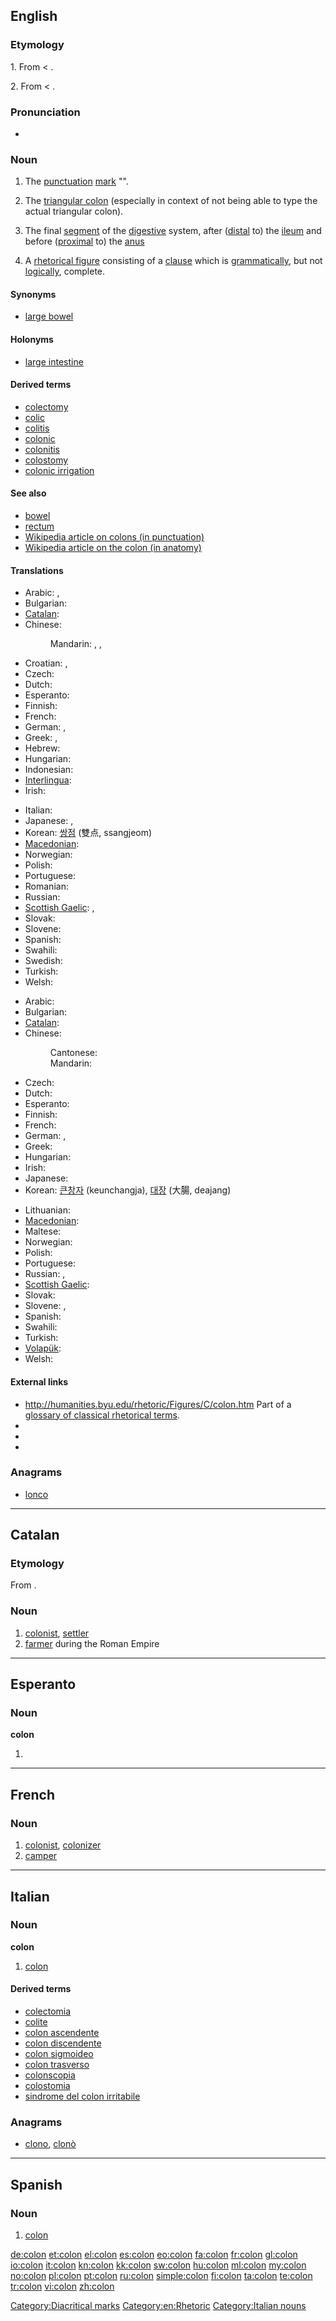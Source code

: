 {{wikipedia|dab=colon}}
{{also|cólon|còlon|colón|côlon}}
==English==

===Etymology===
1. From {{etyl|la}} {{term|lang=la|colon|cōlon|a member of a verse of poem}} < {{etyl|grc}} {{term|lang=grc|κῶλον||tr=kōlon|a member, limb, clause, part of a verse}}.

2. From {{etyl|la}} {{term|lang=la|colon|cōlon}} < {{etyl|grc}} {{term|lang=grc|κόλον|tr=kolon||the large intestine, also food, meat, fodder}}.

===Pronunciation===
* {{audio|en-us-colon.ogg|Audio (US)}}

===Noun===
{{en-noun|pl='''[[colons]]''' or {{obsolete}} '''[[cola]]'''}}

# {{grammar}} The [[punctuation]] [[mark]] "'''{{unsupported|:}}'''".
# {{rare}} The [[triangular colon]] (especially in context of not being able to type the actual triangular colon).
# {{anatomy}} The final [[segment]] of the [[digestive]] system, after ([[distal]] to) the [[ileum]] and before ([[proximal]] to) the [[anus]]
# A [[rhetorical figure]] consisting of a [[clause]] which is [[grammatically]], but not [[logically]], complete.

====Synonyms====
* {{sense|final segment of digestive system}} [[large bowel]]

====Holonyms====
* {{sense|segment of digestive system}} [[large intestine]]

====Derived terms====
* [[colectomy]]
* [[colic]]
* [[colitis]]
* [[colonic]]
* [[colonitis]]
* [[colostomy]]
* [[colonic irrigation]]

====See also====
* [[bowel]]
* [[rectum]]
* [[w:colon_(punctuation)|Wikipedia article on colons (in punctuation)]]
* [[w:colon_(anatomy)|Wikipedia article on the colon (in anatomy)]]
{{punctuation}}

====Translations====
{{trans-top|punctuation mark}}
* Arabic: {{t-|ar|نقطة مزدوجة|f|tr=núqTa muzdáwija}},  {{qualifier|dual}} {{t-|ar|نقطتان|f|tr=nuqTataan}}
* Bulgarian: {{t-|bg|двоеточие|n|tr=dvoetóčie}}
* [[Catalan]]: {{t|ca|dos punts}} {{m|p}}
* Chinese:
*: Mandarin: {{t|cmn|冒號|sc=Hani}},  {{t|cmn|冒号|tr=màohào|sc=Hani}},  {{t-|cmn|：|sc=Hani}}
* Croatian: {{t-|hr|dvotočka|f}}, {{t-|hr|dvotočje|n}}
* Czech: {{t-|cs|dvojtečka|f}}
* Dutch: {{t-|nl|dubbelpunt|n}}
* Esperanto: {{t-|eo|dupunkto|xs=Esperanto}}
* Finnish: {{t+|fi|kaksoispiste}}
* French: {{t+|fr|deux points|m|p}}
* German: {{t+|de|Doppelpunkt|m}},  {{t+|de|Kolon|n}}
* Greek: {{t|el|δίστιγμο|n}}, {{t|el|επεξηγηματικά|n|p}}
* Hebrew: {{t-|he|נקודתיים|f|p|tr=nekudataim}}
* Hungarian: {{t+|hu|kettőspont}}
* Indonesian: {{t|id|titik dua|xs=Indonesian}}
* [[Interlingua]]: {{t|ia|duo punctos|p|xs=Interlingua}}
* Irish: {{t|ga|idirstad|m}}
{{trans-mid}}
* Italian: {{t-|it|due punti|m|p}}
* Japanese: {{t-|ja|コロン|tr=koron}},  {{t+|ja|：}}
* Korean: [[쌍점]] (雙点, ssangjeom)
* [[Macedonian]]: {{t|mk|две точки|f|p|tr=dve tóčki}}
* Norwegian: {{t-|no|kolon|n}}
* Polish: {{t+|pl|dwukropek|m}}
* Portuguese: {{t-|pt|dois pontos|m|p}}
* Romanian: {{t+|ro|două puncte|n|p}}
* Russian: {{t+|ru|двоеточие|n|tr=dvojetóčije}}
* [[Scottish Gaelic]]: {{t-|gd|còilean|m|xs=Scottish Gaelic}}, {{t|gd|dà-phuing|f}}
* Slovak: {{t|sk|dvojbodka|f}}
* Slovene: {{t+|sl|dvopičje|n}}
* Spanish: {{t-|es|dos puntos|m|p}}
* Swahili: {{t+|sw|alama ya mkato|xs=Swahili}}
* Swedish: {{t+|sv|kolon|n}}
* Turkish: {{t|tr|iki nokta üst üste}}
* Welsh: {{t-|cy|colon|m|xs=Welsh}}
{{trans-bottom}}

{{trans-top|digestive system}}
* Arabic: {{t-|ar|قولون|m|tr=qulūn}}
* Bulgarian: {{t|bg|колон|m}}
* [[Catalan]]: {{t|ca|còlon|m}}
* Chinese:
*: Cantonese: {{yue-tsj|結腸|结肠|git3 coeng4}}
*: Mandarin: {{t-|cmn|结肠|sc=Hani}}
* Czech: {{t-|cs|tračník|m}}
* Dutch: {{t-|nl|karteldarm|m}}
* Esperanto: {{t-|eo|kojlo|xs=Esperanto}}
* Finnish: {{t|fi|koolon}}
* French: {{t+|fr|côlon|m}}
* German: {{t+|de|Kolon|n}}, {{t+|de|Grimmdarm|m}}
* Greek: {{t+|el|κόλον|n}}
* Hungarian: {{t+|hu|vastagbél}}
* Irish: {{t|ga|drólann|f}}
* Japanese: {{t+|ja|大腸|tr=daichō}}
* Korean: [[큰창자]] (keunchangja), [[대장]] (大腸, deajang)
{{trans-mid}}
* Lithuanian: {{t|lt|gaubtinė žarna|f|xs=Lithuanian}}
* [[Macedonian]]: {{t|mk|дебело црево|n|tr=débelo crévo}}
* Maltese: {{t-|mt|kolon|m|xs=Maltese}}
* Norwegian: {{t|no|endetarm|m}}
* Polish: {{t-|pl|okrężnica|f}}
* Portuguese: {{t+|pt|cólon|m}}
* Russian: {{t-|ru|ободочная кишка|f|tr=obodóčnaja kišká}}, {{t-|ru|толстая кишка|f|tr=tólstaja kišká}}
* [[Scottish Gaelic]]: {{t-|gd|caolan mòr|m|xs=Scottish Gaelic}}
* Slovak: {{t|sk|hrubé črevo|n}}
* Slovene: {{t+|sl|debelo črevo|n}}, {{t+|sl|danka|f}}
* Spanish: {{t+|es|colon|m}}
* Swahili: {{t+|sw|alama ya mkato|xs=Swahili}}
* Turkish: {{t+|tr|kolon}}
* [[Volapük]]: {{t|vo|krasum}}
* Welsh: {{t-|cy|colon|m|xs=Welsh}}
{{trans-bottom}}

====External links====
* http://humanities.byu.edu/rhetoric/Figures/C/colon.htm Part of a [http://humanities.byu.edu/rhetoric/ glossary of classical rhetorical terms].
* {{R:Webster 1913}}
* {{R:Century 1911}}
* {{R:OneLook}}

[[Category:Diacritical marks]]

===Anagrams===
* [[lonco#English|lonco]]

[[Category:en:Rhetoric]]

----

==Catalan==

===Etymology===
From {{etyl|la|ca}} {{term|colonus|colōnus|lang=la}}.

===Noun===
{{ca-noun|m}}

# [[colonist]], [[settler]]
# [[farmer]] during the Roman Empire

----

==Esperanto==

===Noun===
'''colon'''

# {{eo-form of|col|on}}

----

==French==

===Noun===
{{fr-noun|m}}

# [[colonist]], [[colonizer]]
# [[camper]] {{gloss|child in a ''[[colonie de vacances]]''}}

----

==Italian==
{{wikipedia|lang=it}}

===Noun===
'''colon''' {{m|inv}}

# {{context|anatomy|lang=it}} [[colon#English|colon]]

====Derived terms====
* [[colectomia]]
* [[colite]]
* [[colon ascendente]]
* [[colon discendente]]
* [[colon sigmoideo]]
* [[colon trasverso]]
* [[colonscopia]]
* [[colostomia]]
* [[sindrome del colon irritabile]]

===Anagrams===
* [[clono#Italian|clono]], [[clonò#Italian|clonò]]

[[Category:Italian nouns]]

----

==Spanish==

===Noun===
{{es-noun-m|pl=colones}}

# {{context|anatomy|grammar|rhetoric}} [[#English|colon]]

[[de:colon]]
[[et:colon]]
[[el:colon]]
[[es:colon]]
[[eo:colon]]
[[fa:colon]]
[[fr:colon]]
[[gl:colon]]
[[io:colon]]
[[it:colon]]
[[kn:colon]]
[[kk:colon]]
[[sw:colon]]
[[hu:colon]]
[[ml:colon]]
[[my:colon]]
[[no:colon]]
[[pl:colon]]
[[pt:colon]]
[[ru:colon]]
[[simple:colon]]
[[fi:colon]]
[[ta:colon]]
[[te:colon]]
[[tr:colon]]
[[vi:colon]]
[[zh:colon]]